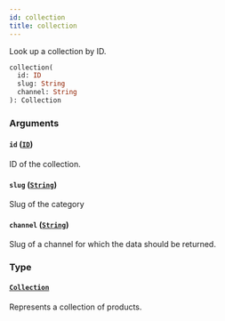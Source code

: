 ```yaml
---
id: collection
title: collection
---
```



Look up a collection by ID.

```graphql
collection(
  id: ID
  slug: String
  channel: String
): Collection
```


### Arguments

#### `id` ([`ID`](../../../developer/api-reference/scalars/id))

ID of the collection.


#### `slug` ([`String`](../../../developer/api-reference/scalars/string))

Slug of the category


#### `channel` ([`String`](../../../developer/api-reference/scalars/string))

Slug of a channel for which the data should be returned.


### Type

#### [`Collection`](../../../developer/api-reference/objects/collection) 

Represents a collection of products.




